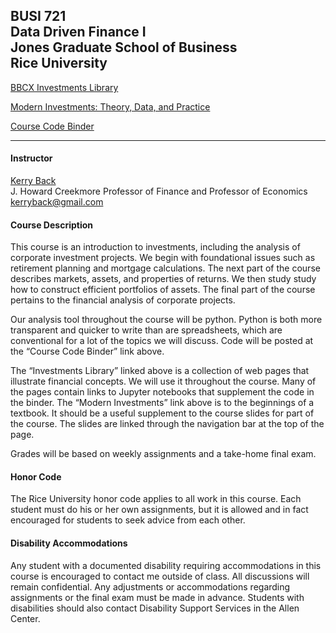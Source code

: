 ## BUSI 721<br>Data Driven Finance I<br>Jones Graduate School of Business<br>Rice University

[BBCX Investments Library](http://bbcx-investments.com)

[Modern Investments: Theory, Data, and Practice](http://mi.bbcx-investments.com/index.html)

[Course Code Binder](https://mybinder.org/v2/gh/kerryback/2022-721-binder.git/HEAD)

<hr>

#### Instructor

[Kerry Back](http://kerryback.com)
<br>
J. Howard Creekmore Professor of Finance and Professor of Economics<br>
<a href="mailto:kerryback@gmail.com">kerryback@gmail.com</a>

#### Course Description

This course is an introduction to investments, including the analysis of corporate investment projects.  We begin with foundational issues such as retirement planning and mortgage calculations.  The next part of the course describes markets, assets, and properties of returns.  We then study  study how to construct efficient portfolios of assets.  The final part of the course pertains to the financial analysis of corporate projects.

Our analysis tool throughout the course will be python.  Python is both more transparent and quicker to write than are spreadsheets, which are conventional for a lot of the topics we will discuss.   Code will be posted at the "Course Code Binder" link above.

The "Investments Library" linked above is a collection of web pages that illustrate financial concepts.  We will use it throughout the course.  Many of the pages contain links to Jupyter notebooks that supplement the code in the binder.  The "Modern Investments" link above is to the beginnings of a textbook.  It should be a useful supplement to the course slides for part of the course.  The slides are linked through the navigation bar at the top of the page.

Grades will be based on weekly assignments and a take-home final exam.

#### Honor Code

The Rice University honor code applies to all work in this course.  Each student must do his or her own assignments, but it is allowed and in fact encouraged for students to seek advice from each other. 

#### Disability Accommodations

Any student with a documented disability requiring accommodations in this course is encouraged to
contact me outside of class. All discussions will remain confidential. Any adjustments or accommodations
regarding assignments or the final exam must be made in advance. Students with disabilities
should also contact Disability Support Services in the Allen Center.







